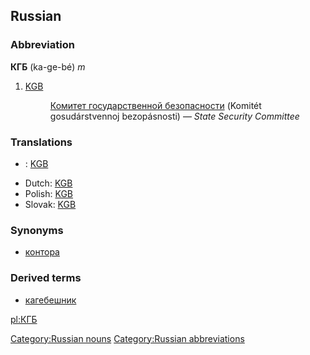 ==Russian==
[[Category:Russian nouns]]
[[Category:Russian abbreviations]]
===Abbreviation===
'''КГБ''' (ka-ge-bé) ''m''

# [[KGB]]
#:[[Комитет государственной безопасности]] (Komitét gosudárstvennoj bezopásnosti) — ''State Security Committee''

===Translations===
*{{cs}}: [[KGB]]
*Dutch: [[KGB]]
*Polish: [[KGB]]
*Slovak: [[KGB]]

===Synonyms===
*[[контора]]

===Derived terms===
*[[кагебешник]]

[[pl:КГБ]]